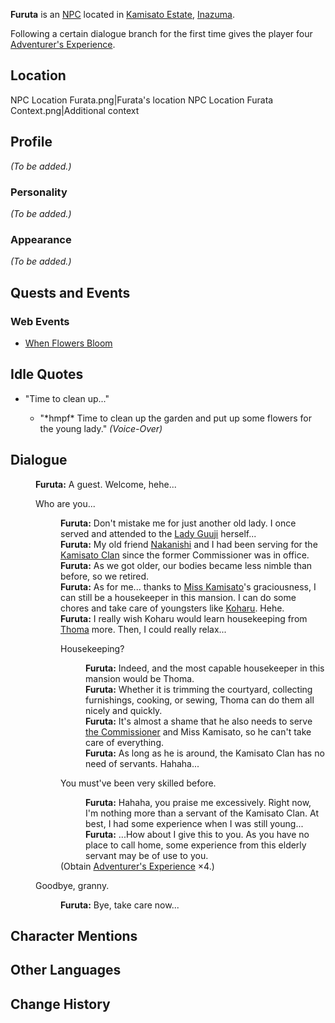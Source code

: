 {{Meta
<!-- Remove this template after adding the missing info -->
|missing_NPC_profile  = yes
}}
{{Character Infobox
|type             = NPC
|image            = NPC Furuta.png
|realname         = 
|region           = Inazuma
|affiliation      = Kamisato Clan
|title            = 
|voiceEN          = 
|voiceCN          = 
|voiceJP          = 
|dialoguereward   = {{card|Adventurer's Experience|4}}
}}
'''Furuta''' is an [[NPC]] located in [[Kamisato Estate]], [[Inazuma]].

Following a certain dialogue branch for the first time gives the player four [[Adventurer's Experience]].

==Location==
<gallery hideaddbutton="true" captionalign="center">
NPC Location Furata.png|Furata's location
NPC Location Furata Context.png|Additional context
</gallery>

==Profile==
<!--detailed story/lore information goes here-->
''(To be added.)''

===Personality===
''(To be added.)''

===Appearance===
''(To be added.)''

==Quests and Events==
{{Quest Appearances}}

===Web Events===
*[[When Flowers Bloom]]

==Idle Quotes==
*"Time to clean up..."
**{{A|VO Furuta 01.ogg}} "*hmpf* Time to clean up the garden and put up some flowers for the young lady." ''(Voice-Over)''

==Dialogue==
{{Dialogue start}}
:'''Furuta:''' A guest. Welcome, hehe...
:{{DIcon}} Who are you...
::'''Furuta:''' Don't mistake me for just another old lady. I once served and attended to the [[Yae Miko|Lady Guuji]] herself...
::'''Furuta:''' My old friend [[Nakanishi]] and I had been serving for the [[Kamisato Clan]] since the former Commissioner was in office.
::'''Furuta:''' As we got older, our bodies became less nimble than before, so we retired.
::'''Furuta:''' As for me... thanks to [[Kamisato Ayaka|Miss Kamisato]]'s graciousness, I can still be a housekeeper in this mansion. I can do some chores and take care of youngsters like [[Koharu]]. Hehe.
::'''Furuta:''' I really wish Koharu would learn housekeeping from [[Thoma]] more. Then, I could really relax...
::{{DIcon}} Housekeeping?
:::'''Furuta:''' Indeed, and the most capable housekeeper in this mansion would be Thoma.
:::'''Furuta:''' Whether it is trimming the courtyard, collecting furnishings, cooking, or sewing, Thoma can do them all nicely and quickly.
:::'''Furuta:''' It's almost a shame that he also needs to serve [[Kamisato Ayato|the Commissioner]] and Miss Kamisato, so he can't take care of everything.
:::'''Furuta:''' As long as he is around, the Kamisato Clan has no need of servants. Hahaha...
::{{DIcon|Reward}} You must've been very skilled before.
:::'''Furuta:''' Hahaha, you praise me excessively. Right now, I'm nothing more than a servant of the Kamisato Clan. At best, I had some experience when I was still young...
:::'''Furuta:''' ...How about I give this to you. As you have no place to call home, some experience from this elderly servant may be of use to you.
::;(Obtain [[Adventurer's Experience]] ×4.)
:{{DIcon}} Goodbye, granny.
::'''Furuta:''' Bye, take care now...
{{Dialogue end}}

==Character Mentions==
{{Character Mentions}}

==Other Languages==
{{Other Languages|default_hidden = 1
|en      = Furuta
|zhs     = 古田
|zhs_rm  = Gǔtián
|zht     = 古田
|zht_rm  = Gǔtián
|ja      = 古田
|ja_rm   = Furuta
|ko      = 후루타
|ko_rm   = Huruta
|es      = Furuta
|fr      = Furuta
|ru      = Фурута
|th      = Furuta
|vi      = Furuta
|de      = Furuta
|id      = Furuta
|pt      = Furuta
}}

==Change History==
{{Change History|2.0}}